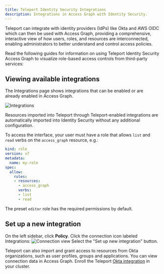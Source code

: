 ```yaml
---
title: Teleport Identity Security Integrations
description: Integrations in Access Graph with Identity Security.
---
```


Teleport can integrate with identity providers (IdPs) like Okta and AWS OIDC 
which can then be used with Access Graph, providing a comprehensive, 
interactive view of how users, roles, and resources are interconnected, 
enabling administrators to better understand and control access policies.

Read the following guides for information on using Teleport Identity Security Access Graph to
visualize role-based access controls from third-party services:

<DocCardList />

## Viewing available integrations

The Integrations page shows integrations that can be enabled or are already
enabled in Access Graph.

![Integrations](../../../../img/access-graph/integrations.png)

Resources imported into Teleport through Teleport-enabled integrations are
automatically imported into Identity Security without any additional
configuration.

To access the interface, your user must have a role that allows `list` and `read` verbs on the `access_graph` resource, e.g.:  

```yaml
kind: role
version: v7
metadata:
  name: my-role
spec:
  allow:
    rules:
    - resources:
      - access_graph
      verbs:
      - list
      - read
```

The preset `editor` role has the required permissions by default.

## Set up a new integration

On the left sidebar, click **Policy**. Click the connection icon labeled Integrations: 
![Connection view](../../../../img/access-graph/connection_view.png) 
Select the "Set up new integration" button.

Teleport can also import and grant access to resources from Okta organizations,
such as user profiles, groups and applications. You can view connection data in
Access Graph. Enroll the Teleport [Okta
integration](../../access-controls/okta/okta.mdx) in your
cluster.

